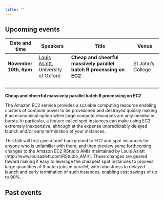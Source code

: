 ```yaml
---
title: ""
---
```


## Upcoming events

Date and time    |      Speakers     |   Title   |  Venue
----------- | ------------ | ---------------------- | ----------
<b> November 10th, 6pm </b>  | [Louis Aslett](http://www.louisaslett.com), University of Oxford | **Cheap and cheerful massively parallel batch R processing on EC2**  | St John's College
&nbsp; | &nbsp; | &nbsp; | &nbsp;

**Cheap and cheerful massively parallel batch R processing on EC2**

The Amazon EC2 service provides a scalable computing resource enabling clusters of compute power to be provisioned and destroyed quickly making it an economical option when large compute resources are only needed in bursts.  In particular, a feature called spot instances can make using EC2 extremely inexpensive, although at the expense unpredictably delayed launch and/or early termination of your instances.

This talk will first give a brief background to EC2 and spot instances for anyone who is unfamiliar with them, and then preview some forthcoming changes to the Amazon EC2 RStudio AMIs maintained by Louis Aslett (http://www.louisaslett.com/RStudio_AMI/).  These changes are geared toward making it easy to leverage the cheapest spot instances to process large quantities of R batch jobs in parallel, with robustness to delayed launch and early termination of such instances, enabling cost savings of up to 90%.

## Past events